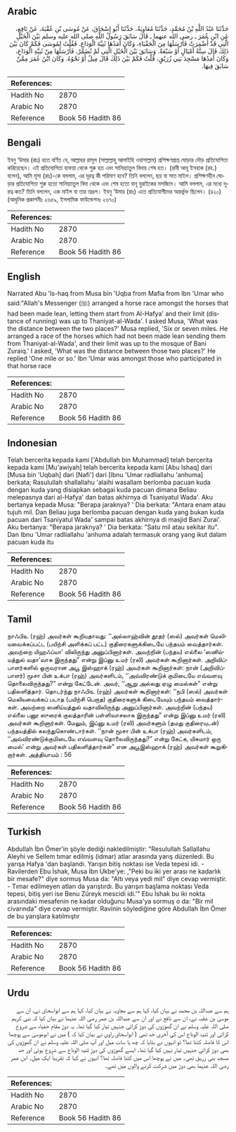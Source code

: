 ## Arabic


<div dir="rtl" lang="ar" style={{fontSize:'larger',backgroundColor:'#f8f9fa',padding:20}}>
حَدَّثَنَا عَبْدُ اللَّهِ بْنُ مُحَمَّدٍ، حَدَّثَنَا مُعَاوِيَةُ، حَدَّثَنَا أَبُو إِسْحَاقَ، عَنْ مُوسَى بْنِ عُقْبَةَ، عَنْ نَافِعٍ، عَنِ ابْنِ عُمَرَ ـ رضى الله عنهما ـ قَالَ سَابَقَ رَسُولُ اللَّهِ صلى الله عليه وسلم بَيْنَ الْخَيْلِ الَّتِي قَدْ أُضْمِرَتْ فَأَرْسَلَهَا مِنَ الْحَفْيَاءِ، وَكَانَ أَمَدُهَا ثَنِيَّةَ الْوَدَاعِ‏.‏ فَقُلْتُ لِمُوسَى فَكَمْ كَانَ بَيْنَ ذَلِكَ قَالَ سِتَّةُ أَمْيَالٍ أَوْ سَبْعَةٌ‏.‏ وَسَابَقَ بَيْنَ الْخَيْلِ الَّتِي لَمْ تُضَمَّرْ، فَأَرْسَلَهَا مِنْ ثَنِيَّةِ الْوَدَاعِ، وَكَانَ أَمَدُهَا مَسْجِدَ بَنِي زُرَيْقٍ، قُلْتُ فَكَمْ بَيْنَ ذَلِكَ قَالَ مِيلٌ أَوْ نَحْوُهُ‏.‏ وَكَانَ ابْنُ عُمَرَ مِمَّنْ سَابَقَ فِيهَا‏.‏
</div>
<div style={{backgroundColor:'#f8f9fa',padding:20, marginBottom: 10}}><table> <thead> <tr> <th>References:</th> <th></th> </tr> </thead> <tbody><tr><td>Hadith No</td><td>2870</td></tr><tr><td>Arabic No</td><td>2870</td></tr><tr><td>Reference</td><td>Book 56 Hadith 86</td></tr></tbody></table></div>

## Bengali


<div dir="ltr" lang="bn" style={{fontSize:'larger',backgroundColor:'#f8f9fa',padding:20}}>
ইবনু ‘উমার (রাঃ) হতে বর্ণিত যে, আল্লাহর রাসূল (সাল্লাল্লাহু আলাইহি ওয়াসাল্লাম) প্রশিক্ষণপ্রাপ্ত ঘোড়ার দৌড় প্রতিযোগিতা করিয়েছেন। এই প্রতিযোগিতা হাফয়া থেকে শুরু হত এবং সানিয়্যাতুল বিদায় শেষ হত। (রাবী আবূ ইসহাক (রহ.) বলেন), আমি মূসা (রাঃ)-কে বললাম, এর দূরত্ব কী পরিমাণ হবে? তিনি বললেন, ছয় বা সাত মাইল। প্রশিক্ষণহীন ঘোড়ার প্রতিযোগিতা শুরু হতো সানিয়্যাতুল বিদা থেকে এবং শেষ হতো বানূ যুরাইকের মসজিদে। আমি বললাম, এর মধ্যে দূরত্ব কত? তিনি বললেন, এক মাইল বা তার তদ্রূপ। ইবনু ‘উমার (রাঃ) এতে প্রতিযোগীদের অন্তর্ভুক্ত ছিলেন। (৪২০) (আধুনিক প্রকাশনীঃ ২৬৫৯, ইসলামিক ফাউন্ডেশনঃ ২৬৭০)
</div>
<div style={{backgroundColor:'#f8f9fa',padding:20, marginBottom: 10}}><table> <thead> <tr> <th>References:</th> <th></th> </tr> </thead> <tbody><tr><td>Hadith No</td><td>2870</td></tr><tr><td>Arabic No</td><td>2870</td></tr><tr><td>Reference</td><td>Book 56 Hadith 86</td></tr></tbody></table></div>

## English


<div dir="ltr" lang="en" style={{fontSize:'larger',backgroundColor:'#f8f9fa',padding:20}}>
Narrated Abu 'Is-haq from Musa bin 'Uqba from Mafia from Ibn 'Umar who said:"Allah's Messenger (ﷺ) arranged a horse race amongst the horses that had been made lean, letting them start from Al-Hafya' and their limit (distance of running) was up to Thaniyat-al-Wada'. I asked Musa, 'What was the distance between the two places?' Musa replied, 'Six or seven miles. He arranged a race of the horses which had not been made lean sending them from Thaniyat-al-Wada', and their limit was up to the mosque of Bani Zuraiq.' I asked, 'What was the distance between those two places?' He replied 'One mile or so.' Ibn 'Umar was amongst those who participated in that horse race
</div>
<div style={{backgroundColor:'#f8f9fa',padding:20, marginBottom: 10}}><table> <thead> <tr> <th>References:</th> <th></th> </tr> </thead> <tbody><tr><td>Hadith No</td><td>2870</td></tr><tr><td>Arabic No</td><td>2870</td></tr><tr><td>Reference</td><td>Book 56 Hadith 86</td></tr></tbody></table></div>

## Indonesian


<div dir="ltr" lang="id" style={{fontSize:'larger',backgroundColor:'#f8f9fa',padding:20}}>
Telah bercerita kepada kami ['Abdullah bin Muhammad] telah bercerita kepada kami [Mu'awiyah] telah bercerita kepada kami [Abu Ishaq] dari [Musa bin 'Uqbah] dari [Nafi'] dari [Ibnu 'Umar radliallahu 'anhuma] berkata; Rasulullah shallallahu 'alaihi wasallam berlomba pacuan kuda dengan kuda yang disiapkan sebagai kuda pacuan dimana Beliau melepasnya dari al-Hafya' dan batas akhirnya di Tsaniyatul Wada'. Aku bertanya kepada Musa: "Berapa jaraknya? ' Dia berkata: "Antara enam atau tujuh mil. Dan Beliau juga berlomba pacuan dengan kuda yang bukan kuda pacuan dari Tsaniyatul Wada' sampai batas akhirnya di masjid Bani Zurai'. Aku bertanya: "Berapa jaraknya? ' Dia berkata: "Satu mil atau sekitar itu". Dan Ibnu 'Umar radliallahu 'anhuma adalah termasuk orang yang ikut dalam pacuan kuda itu
</div>
<div style={{backgroundColor:'#f8f9fa',padding:20, marginBottom: 10}}><table> <thead> <tr> <th>References:</th> <th></th> </tr> </thead> <tbody><tr><td>Hadith No</td><td>2870</td></tr><tr><td>Arabic No</td><td>2870</td></tr><tr><td>Reference</td><td>Book 56 Hadith 86</td></tr></tbody></table></div>

## Tamil


<div dir="ltr" lang="ta" style={{fontSize:'larger',backgroundColor:'#f8f9fa',padding:20}}>
நாஃபிஉ (ரஹ்) அவர்கள் கூறியதாவது: ‘‘அல்லாஹ்வின் தூதர் (ஸல்) அவர்கள் மெலியவைக்கப்பட்ட (பயிற்சி அளிக்கப் பட்ட) குதிரைகளுக்கிடையே பந்தயம் வைத்தார்கள். அவற்றை யிஹஃப்யா’ விலிருந்து அனுப்பினார்கள். அவற்றின் (பந்தய) எல்லை ‘ஸனிய்யத்துல் வதா’வாக இருந்தது” என்று இப்னு உமர் (ரலி) அவர்கள் கூறினார்கள். அறிவிப்பாளர்களில் ஒருவரான அபூ இஸ்ஹாக் (ரஹ்) அவர்கள் கூறினார்கள்: நான் (அறிவிப்பாளர்) மூசா பின் உக்பா (ரஹ்) அவர்களிடம், ‘‘அவ்விரண்டுக் குமிடையே எவ்வளவு தொலைவிருந்தது?” என்று கேட்டேன். அவர், ‘‘ஆறு அல்லது ஏழு மைல்கள்” என்று பதிலளித்தார். தொடர்ந்து நாஃபிஉ (ரஹ்) அவர்கள் கூறினார்கள்: ‘‘நபி (ஸல்) அவர்கள் மெலியவைக்கப் படாத (பயிற்சி பெறாத) குதிரைகளுக் கிடையேயும் பந்தயம் வைத்தார்கள். அவற்றை ஸனிய்யத்துல் வதாவிலிருந்து அனுப்பினார்கள். அவற்றின் (பந்தய) எல்லை பனூ ஸுரைக் குலத்தாரின் பள்ளிவாசலாக இருந்தது” என்று இப்னு உமர் (ரலி) அவர்கள் கூறினார்கள். மேலும், இப்னு உமர் (ரலி) அவர்களும் (தமது குதிரையுடன்) பந்தயத்தில் கலந்துகொண்டார்கள். ‘‘நான் மூசா பின் உக்பா (ரஹ்) அவர்களிடம், ‘‘அவ்விரண்டுக்குமிடையே எவ்வளவு தொலைவிருந்தது?” என்று கேட்க, யிசுமார் ஒரு மைல்’ என்று அவர்கள் பதிலளித்தார்கள்” என அபூஇஸ்ஹாக் (ரஹ்) அவர்கள் கூறுகிறார்கள். அத்தியாயம் : 56
</div>
<div style={{backgroundColor:'#f8f9fa',padding:20, marginBottom: 10}}><table> <thead> <tr> <th>References:</th> <th></th> </tr> </thead> <tbody><tr><td>Hadith No</td><td>2870</td></tr><tr><td>Arabic No</td><td>2870</td></tr><tr><td>Reference</td><td>Book 56 Hadith 86</td></tr></tbody></table></div>

## Turkish


<div dir="ltr" lang="tr" style={{fontSize:'larger',backgroundColor:'#f8f9fa',padding:20}}>
Abdullah İbn Ömer'in şöyle dediği nakledilmiştir: "Resulullah Sallallahu Aleyhi ve Sellem tımar edilmiş (idmar) atlar arasında yarış düzenledi. Bu yarışa Hafya 'dan başlandı. Yarışın bitiş noktası ise Veda tepesi idi. - Ravilerden Ebu İshak, Musa İbn Ukbe'ye: ,"Peki bu iki yer arası ne kadarlık bir mesafe?" diye sormuş Musa da: "Altı veya yedi mil" diye cevap vermiştir. - Tımar edilmeyen atları da yarıştırdı. Bu yarışın başlama noktası Veda tepesi, bitiş yeri ise Benu Züreyk mescidi idi.'" Ebu İshak bu iki nokta arasındaki mesafenin ne kadar olduğunu Musa'ya sormuş o da: "Bir mil civarında" diye cevap vermiştir. Ravinin söylediğine göre Abdullah İbn Ömer de bu yarışlara katılmıştır
</div>
<div style={{backgroundColor:'#f8f9fa',padding:20, marginBottom: 10}}><table> <thead> <tr> <th>References:</th> <th></th> </tr> </thead> <tbody><tr><td>Hadith No</td><td>2870</td></tr><tr><td>Arabic No</td><td>2870</td></tr><tr><td>Reference</td><td>Book 56 Hadith 86</td></tr></tbody></table></div>

## Urdu


<div dir="rtl" lang="ur" style={{fontSize:'larger',backgroundColor:'#f8f9fa',padding:20}}>
ہم سے عبداللہ بن محمد نے بیان کیا، کہا ہم سے معاویہ نے بیان کیا، کہا ہم سے ابواسحاق نے، ان سے موسیٰ بن عقبہ نے، ان سے نافع نے اور ان سے عبداللہ بن عمر رضی اللہ عنہما نے بیان کیا کہ نبی کریم صلی اللہ علیہ وسلم نے ان گھوڑوں کی دوڑ کرائی جنہیں تیار کیا گیا تھا۔ یہ دوڑ مقام حفیاء سے شروع کرائی اور ثنیۃ الوداع اس کی آخری حد تھی ( ابواسحاق راوی نے بیان کیا کہ ) میں نے ابوموسیٰ سے پوچھا اس کا فاصلہ کتنا تھا؟ تو انہوں نے بتایا کہ چھ یا سات میل اور آپ صلی اللہ علیہ وسلم نے ان گھوڑوں کی بھی دوڑ کرائی جنہیں تیار نہیں کیا گیا تھا۔ ایسے گھوڑوں کی دوڑ ثنیۃ الوداع سے شروع ہوئی اور حد مسجد بنی زریق تھی۔ میں نے پوچھا اس میں کتنا فاصلہ تھا؟ انہوں نے کہا کہ تقریباً ایک میل۔ ابن عمر رضی اللہ عنہما بھی دوڑ میں شرکت کرنے والوں میں تھے۔
</div>
<div style={{backgroundColor:'#f8f9fa',padding:20, marginBottom: 10}}><table> <thead> <tr> <th>References:</th> <th></th> </tr> </thead> <tbody><tr><td>Hadith No</td><td>2870</td></tr><tr><td>Arabic No</td><td>2870</td></tr><tr><td>Reference</td><td>Book 56 Hadith 86</td></tr></tbody></table></div>